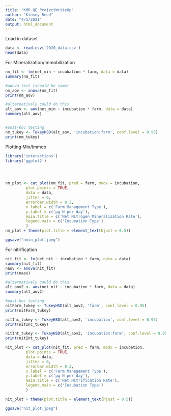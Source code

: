---
title: "KMR_QE_ProjectWriteUp"
author: "Kinsey Reed"
date: "4/5/2021"
output: html_document
---


Load in dataset


```{r}
data <- read.csv('2020_data.csv')
head(data)

```

For Mineralization/Immobilization
```{r}
nm_fit <- lm(net_min ~ incubation * farm, data = data)
summary(nm_fit)

#anova test (should be same)
nm_aov <- anova(nm_fit)
print(nm_aov)

#alternatively could do this
alt_aov <- aov(net_min ~ incubation * farm, data = data)
summary(alt_aov)


#post-hoc testing
nm_tukey <- TukeyHSD(alt_aov, 'incubation:farm', conf.level = 0.95)
print(nm_tukey)
```

Plotting Min/Immob
```{r}
library('interactions')
library('ggplot2')




nm_plot <- cat_plot(nm_fit, pred = farm, modx = incubation, 
         plot.points = TRUE, 
         data = data, 
         jitter = 0,
         errorbar.width = 0.3,
         x.label = c('Farm Management Type'),
         y.label = c('μg N per day'),
         main.title = c('Net Nitrogen Mineralization Rate'),
         legend.main = c('Incubation Type')
         )
nm_plot + theme(plot.title = element_text(hjust = 0.5))

ggsave("nmin_plot.jpeg")
```



For nitrification
```{r}
nit_fit <- lm(net_nit ~ incubation * farm, data = data)
summary(nit_fit)
naov <- anova(nit_fit)
print(naov)

#alternatively could do this
alt_aov2 <- aov(net_nit ~ incubation * farm, data = data)
summary(alt_aov2)

#post-hoc testing
nitFarm_tukey <- TukeyHSD(alt_aov2, 'farm', conf.level = 0.95)
print(nitFarm_tukey)

nitInc_tukey <- TukeyHSD(alt_aov2, 'incubation', conf.level = 0.95)
print(nitInc_tukey)

nitInt_tukey <- TukeyHSD(alt_aov2, 'incubation:farm', conf.level = 0.95)
print(nitInt_tukey)


```

```{r}

nit_plot <- cat_plot(nit_fit, pred = farm, modx = incubation, 
         plot.points = TRUE, 
         data = data, 
         jitter = 0,
         errorbar.width = 0.3,
         x.label = c('Farm Management Type'),
         y.label = c('μg N per day'),
         main.title = c('Net Nitrification Rate'),
         legend.main = c('Incubation Type')
         )

nit_plot + theme(plot.title = element_text(hjust = 0.5))

ggsave("nit_plot.jpeg")

```

